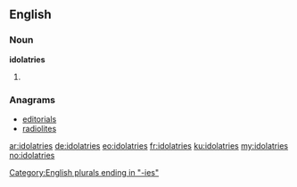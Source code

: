 ==English==

===Noun===
'''idolatries'''

# {{plural of|idolatry}}

===Anagrams===
* [[editorials#English|editorials]]
* [[radiolites#English|radiolites]]

[[Category:English plurals ending in "-ies"]]

[[ar:idolatries]]
[[de:idolatries]]
[[eo:idolatries]]
[[fr:idolatries]]
[[ku:idolatries]]
[[my:idolatries]]
[[no:idolatries]]